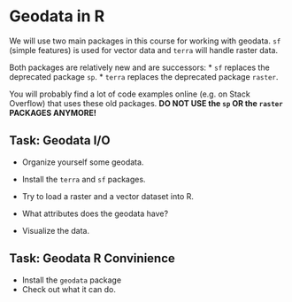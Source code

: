 # Geodata in R

We will use two main packages in this course for working with geodata. `sf` (simple features) is used for vector data and `terra` will handle raster data.

Both packages are relatively new and are successors:
 * `sf` replaces the deprecated package `sp`.
 * `terra` replaces the deprecated package `raster`.

You will probably find a lot of code examples online (e.g. on Stack Overflow) that uses these old packages.
**DO NOT USE the `sp` OR the `raster` PACKAGES ANYMORE!**


:::{.callout-important}
## Task: Geodata I/O

* Organize yourself some geodata.
* Install the `terra` and `sf` packages.
* Try to load a raster and a vector dataset into R.

* What attributes does the geodata have?
* Visualize the data.

:::


:::{.callout-important}
## Task: Geodata R Convinience

* Install the `geodata` package
* Check out what it can do.

:::